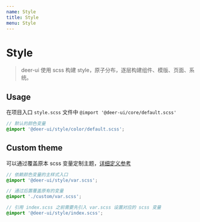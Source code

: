 ```yaml
---
name: Style
title: Style
menu: Style
---
```


# Style

> deer-ui 使用 scss 构建 style，原子分布，逐层构建组件、模版、页面、系统。

## Usage

在项目入口 `style.scss` 文件中 `@import '@deer-ui/core/default.scss'`

```scss
// 默认的颜色变量
@import '@deer-ui/style/color/default.scss';
```

## Custom theme

可以通过覆盖原本 scss 变量定制主题，[详细定义参考](https://github.com/minimal-studio/deer-ui/blob/master/packages/core/style/base/variable.scss)

```scss
// 依赖颜色变量的主样式入口
@import '@deer-ui/style/var.scss';

// 通过后置覆盖原有的变量
@import './custom/var.scss';

// 引用 index.scss 之前需要先引入 var.scss 设置对应的 scss 变量
@import '@deer-ui/style/index.scss';
```
